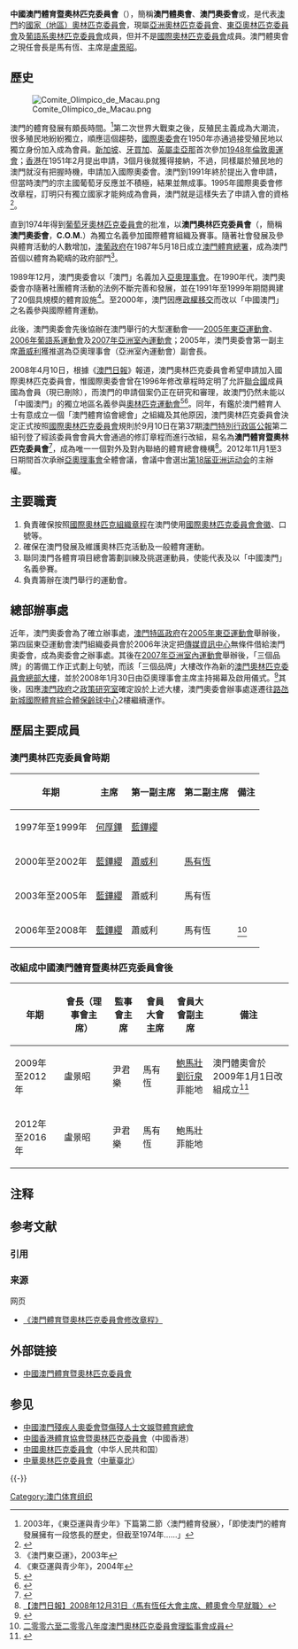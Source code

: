 {{Infobox National Olympic Committee
|title          = 中國澳門體育暨奧林匹克委員會
|logo           = Sports and Olympic Committee of Macau, China logo.svg
|國家或地區     = MAC
|國家或地區編碼 = MAC
|成立日期       = 1989年
|加入國際奧委會 = 
|所屬成員       = OCA
|總部           = [[澳門|澳門]][[路氹國際體育綜合體|路氹新城國際體育綜合體]][[保齡球中心|保齡球中心]]2樓
|會長           = [[馬有恆|馬有恆]]
|主席           = [[盧景昭|盧景昭]]
|秘書長         = [[陳澤武|陳澤武]]
|網頁           = {{URL|http://www.macauolympic.org}}
}}
'''中國澳門體育暨奧林匹克委員會'''{{NoteTag|在澳門政府《[[憲報|憲報]]》刊憲中沒有「中國」二字，只是「澳門體育暨奧林匹克委員會」（如同於[[葡萄牙文|葡萄牙文]]）；但在澳門政府有關網頁以及2008年12月31日的就職典禮上則冠「中國」二字。}}（{{lang-pt|Comité Olímpico e Desportivo de Macau, China}}），簡稱'''澳門體奧會'''、'''澳門奧委會'''或'''{{lang|pt|C.O.D.M.}}'''，是代表[[澳門|澳門]]的[[國家奧林匹克委員會|國家（地區）奧林匹克委員會]]，現屬[[亞奧理事會|亞洲奧林匹克委員會]]、[[東亞奧林匹克委員會協會|東亞奧林匹克委員會]]及[[葡語系奧林匹克委員會總會|葡語系奧林匹克委員會]]成員，但并不是[[國際奧林匹克委員會|國際奧林匹克委員會]]成員。澳門體奧會之現任會長是馬有恆、主席是[[盧景昭|盧景昭]]。

== 歷史 ==
[[File:Comite_Olímpico_de_Macau.png|left]]

澳門的體育發展有頗長時間。<ref>2003年，《東亞運與青少年》下篇第二節〈澳門體育發展〉，「即使澳門的體育發展擁有一段悠長的歷史，但截至1974年……」</ref>第二次世界大戰束之後，反殖民主義成為大潮流，很多殖民地紛紛獨立，順應這個趨勢，[[國際奧委會|國際奧委會]]在1950年亦通過接受殖民地以獨立身份加入成為會員。[[新加坡|新加坡]]、[[牙買加|牙買加]]、[[英屬圭亞那|英屬圭亞那]]首次參加[[1948年倫敦奧運會|1948年倫敦奧運會]]；[[香港|香港]]在1951年2月提出申請，3個月後就獲得接納，不過，同樣屬於殖民地的澳門就沒有把握時機，申請加入國際奧委會。澳門到1991年終於提出入會申請，但當時澳門的宗主國葡萄牙反應並不積極，結果並無成事。1995年國際奧委會修改章程，訂明只有獨立國家才能夠成為會員，澳門就是這樣失去了申請入會的資格<ref>{{cite web|title=奧運通識－澳門|url=http://app3.rthk.hk/elearning/sports/olympics/lesson.php?eid=32|publisher=香港電台|accessdate=2012-08-10|archive-date=2016-03-05|archive-url=https://web.archive.org/web/20160305144040/http://app3.rthk.hk/elearning/sports/olympics/lesson.php?eid=32|dead-url=no}}</ref>。

直到1974年得到[[葡萄牙奧林匹克委員會|葡萄牙奧林匹克委員會]]的批准，以'''澳門奧林匹克委員會'''（{{lang-pt|'''Comite Olímpico de Macau'''}}，簡稱'''澳門奧委會'''，'''C.O.M.'''）為獨立名義參加國際體育組織及賽事。隨著社會發展及參與體育活動的人數增加，[[澳葡政府|澳葡政府]]在1987年5月18日成立[[體育發展局|澳門體育總署]]，成為澳門首個以體育為範疇的政府部門<ref>《澳門東亞運》，2003年</ref>。

1989年12月，澳門奧委會以「澳門」名義加入[[亞奧理事會|亞奧理事會]]。在1990年代，澳門奧委會亦隨著社團體育活動的法例不斷完善和發展，並在1991年至1999年期間興建了20個具規模的體育設施<ref>《東亞運與青少年》，2004年</ref>。至2000年，澳門因應[[澳門政權移交|政權移交]]而改以「中國澳門」之名義參與國際體育運動。

此後，澳門奧委會先後協辦在澳門舉行的大型運動會——[[2005年東亞運動會|2005年東亞運動會]]、[[2006年葡語系運動會|2006年葡語系運動會]]及[[2007年亞洲室內運動會|2007年亞洲室內運動會]]；2005年，澳門奧委會第一副主席[[蕭威利|蕭威利]]獲推選為亞奧理事會（亞洲室內運動會）副會長。

2008年4月10日，根據《[[澳門日報|澳門日報]]》報道，澳門奧林匹克委員會希望申請加入國際奧林匹克委員會，惟國際奧委會曾在1996年修改章程時定明了允許[[聯合國|聯合國]]成員國為會員（現已刪除），而澳門的申請個案仍正在研究和審理，故澳門仍然未能以「中國澳門」的獨立地區名義參與[[奧林匹克運動會|奧林匹克運動會]]<ref>{{cite news|publisher=[[澳門日報|澳門日報]]|date=2008年4月10日|title=澳爭倫敦奧運前入奧|url=http://www.macaodaily.com/html/2008-04/10/content_157381.htm|deadurl=yes|archiveurl=https://web.archive.org/web/20090109155455/http://www.macaodaily.com/html/2008-04/10/content_157381.htm|archivedate=2009年1月9日|accessdate=2008年10月12日}}</ref><ref>{{cite news|publisher=[[澳門日報|澳門日報]]|date=2008年4月10日|title=澳門今年入奧機會微|url=http://www.macaodaily.com/html/2008-04/10/content_157376.htm|deadurl=yes|archiveurl=https://web.archive.org/web/20090109155823/http://www.macaodaily.com/html/2008-04/10/content_157376.htm|archivedate=2009年1月9日|accessdate=2008年10月13日}}</ref>。同年，有鑑於澳門體育人士有意成立一個「澳門體育協會總會」之組織及其他原因，澳門奧林匹克委員會決定正式按照[[國際奧林匹克委員會|國際奧林匹克委員會]]規則於9月10日在第37期[[澳門特別行政區公報|澳門特別行政區公報]]第二組刊登了經該委員會會員大會通過的修訂章程而進行改組，易名為'''澳門體育暨奧林匹克委員會'''<ref>{{cite news|publisher=[[澳門日報|澳門日報]]|date=2008年9月17日|title=奧委會易名體奧委|url=http://www.macaodaily.com/html/2008-09/17/content_223767.htm|deadurl=yes|archiveurl=https://web.archive.org/web/20080919114949/http://www.macaodaily.com/html/2008-09/17/content_223767.htm|archivedate=2008年9月19日|accessdate=2008年10月11日}}</ref>，成為唯一一個對外及對內聯絡的體育總會機構<ref>[http://www.macaodaily.com/html/2008-12/31/content_266583.htm 【澳門日報】2008年12月31日〈馬有恆任大會主席、體奧會今早就職〉]{{dead link|date=2017年11月 |bot=InternetArchiveBot |fix-attempted=yes }}</ref>。2012年11月1至3日期間首次承辦[[亞奧理事會|亞奧理事會]]全體會議，會議中會選出[[2018年亚洲运动会|第18届亚洲运动会]]的主辦權。

== 主要職責 ==
# 負責確保按照[[國際奧林匹克組織章程|國際奧林匹克組織章程]]在澳門使用[[奧林匹克運動會會徽|國際奧林匹克委員會會徽]]、口號等。
# 確保在澳門發展及維護奧林匹克活動及一般體育運動。
# 聯同澳門各體育項目總會籌劃訓練及挑選運動員，使能代表及以「中國澳門」名義參賽。
# 負責籌辦在澳門舉行的運動會。

== 總部辦事處 ==
近年，澳門奧委會為了確立辦事處，[[澳門特區政府|澳門特區政府]]在[[2005年東亞運動會|2005年東亞運動會]]舉辦後，第四屆東亞運動會澳門組織委員會於2006年決定把[[澳門傳媒及資訊中心|傳媒資訊中心]]無條件借給澳門奧委會，成為奧委會之辦事處。其後在[[2007年亞洲室內運動會|2007年亞洲室內運動會]]舉辦後，「三個品牌」的籌備工作正式劃上句號，而該「三個品牌」大樓改作為新的[[澳門奧林匹克委員會總部大樓|澳門奧林匹克委員會總部大樓]]，並於2008年1月30日由亞奧理事會主席主持揭幕及啟用儀式。<ref>{{cite news|publisher=[[澳門日報|澳門日報]]|date=2008年1月31日|title=奧委會新址昨啟用|url=http://www.macaodaily.com/html/2008-01/31/content_122712.htm}}{{dead link|date=2017年11月 |bot=InternetArchiveBot |fix-attempted=yes }}</ref>其後，因應[[澳門政府|澳門政府]]之[[政策研究和區域發展局|政策研究室]]確定設於上述大樓，澳門奧委會辦事處遂遷往[[路氹國際體育綜合體|路氹新城國際體育綜合體]][[保齡球中心|保齡球中心]]2樓繼續運作。

== 歷屆主要成員 ==
===澳門奧林匹克委員會時期===
{| class="wikitable"
|-
! 年期 !! 主席 !! 第一副主席 !! 第二副主席 !! 備注
|-
| 1997年至1999年 || [[何厚鏵|何厚鏵]] || [[藍鏵纓|藍鏵纓]]|| ||
|-
| 2000年至2002年 || [[藍鏵纓|藍鏵纓]] || [[蕭威利|蕭威利]] || [[馬有恆|馬有恆]] ||
|-
| 2003年至2005年 || [[藍鏵纓|藍鏵纓]] || 蕭威利 || 馬有恆|| 
|-
| 2006年至2008年 || [[藍鏵纓|藍鏵纓]] || 蕭威利 || 馬有恆 || <ref>[http://www.macauolympic.org/moc/index.php?act=about_moc 二零零六至二零零八年度澳門奧林匹克委員會理監事會成員]{{Dead link|date=2018年6月 |bot=InternetArchiveBot |fix-attempted=no }}</ref>
|} 
===改組成中國澳門體育暨奧林匹克委員會後===
{| class="wikitable"
|-
! 年期 !! 會長（理事會主席） !! 監事會主席 !! 會員大會主席 !! 會員大會副主席 !! 備注
|-
| 2009年至2012年 || 盧景昭 || 尹君樂 || 馬有恆 || [[鮑馬壯|鮑馬壯]]<br />[[劉衍泉|劉衍泉]]<br />菲能地 || 澳門體奧會於2009年1月1日改組成立<ref>{{Cite web |url=http://www.macaodaily.com/html/2009-01/01/content_266917.htm |title=【澳門日報】2009年1月1日，〈澳今年迎多個運動會〉 |accessdate=2009年1月13日 |archive-date=2009年1月18日 |archive-url=https://web.archive.org/web/20090118113620/http://macaodaily.com/html/2009-01/01/content_266917.htm |dead-url=no }}</ref>
|-
|2012年至2016年
|盧景昭
|尹君樂
|馬有恆
|鮑馬壯
菲能地
|
|}

== 注释 ==
{{NoteFoot}}

== 参考文献 ==
=== 引用 ===
{{Reflist|30em}}

=== 来源 ===
{{refbegin}}
; 网页
* [http://bo.io.gov.mo/bo/ii/2008/37/anotariais_cn.asp#495 《澳門體育暨奧林匹克委員會修改章程》]{{Wayback|url=http://bo.io.gov.mo/bo/ii/2008/37/anotariais_cn.asp#495 |date=20081013194837 }}
{{refend}}

== 外部链接 ==
* [http://www.macauolympic.org  中國澳門體育暨奧林匹克委員會]{{Wayback|url=http://www.macauolympic.org/ |date=20110727051817 }}

== 参见 ==
{{Portal box|澳门|体育|奥运会}}
* [[中國澳門殘疾人奧委會暨傷殘人士文娛暨體育總會|中國澳門殘疾人奧委會暨傷殘人士文娛暨體育總會]]
* [[中國香港體育協會暨奧林匹克委員會|中國香港體育協會暨奧林匹克委員會]]（中國香港）
* [[中國奧林匹克委員會|中國奧林匹克委員會]]（中华人民共和国）
* [[中華奧林匹克委員會|中華奧林匹克委員會]]（[[中華臺北|中華臺北]]）

{{-}}
{{OCA}}

[[Category:澳门体育组织|Category:澳门体育组织]]
